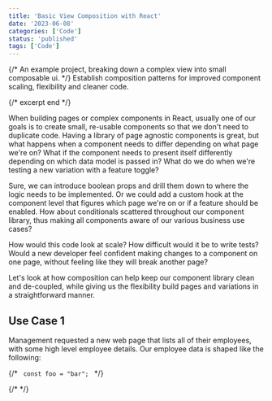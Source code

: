 ```yaml
---
title: 'Basic View Composition with React'
date: '2023-06-08'
categories: ['Code']
status: 'published'
tags: ['Code']
---
```


{/* An example project, breaking down a complex view into small composable ui. */}
Establish composition patterns for improved component scaling, flexibility and cleaner code.

{/* excerpt end */}

When building pages or complex components in React, usually one of our goals is to create small, re-usable components so that we don't need to duplicate code.  Having a library of page agnostic components is great, but what happens when a component needs to differ depending on what page we're on?  What if the component needs to present itself differently depending on which data model is passed in?  What do we do when we're testing a new variation with a feature toggle?

Sure, we can introduce boolean props and drill them down to where the logic needs to be implemented.  Or we could add a custom hook at the component level that figures which page we're on or if a feature should be enabled.  How about conditionals scattered throughout our component library, thus making all components aware of our various business use cases?

How would this code look at scale?  How difficult would it be to write tests?  Would a new developer feel confident making changes to a component on one page, without feeling like they will break another page?

Let's look at how composition can help keep our component library clean and de-coupled, while giving us the flexibility build pages and variations in a straightforward manner.

## Use Case 1

Management requested a new web page that lists all of their employees, with some high level employee details.  Our employee data is shaped like the following:

<CodeExample name="epic-haze-3237d0" module="/src/original/use-case-1/types.ts" view="editor" height={400}/>

{/* <code>
const foo = "bar";
</code> */}

{/* <CodeExample name="epic-haze-3237d0" module="/src/original/Employees.tsx" /> */}
